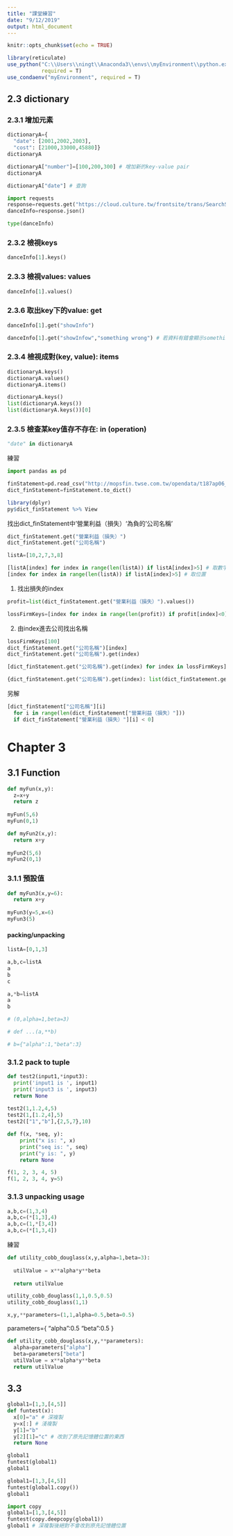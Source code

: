 ```yaml
---
title: "課堂練習"
date: "9/12/2019"
output: html_document
---
```


```r
knitr::opts_chunk$set(echo = TRUE)

library(reticulate)
use_python("C:\\Users\\ningt\\Anaconda3\\envs\\myEnvironment\\python.exe",
           required = T)
use_condaenv("myEnvironment", required = T)
```

## 2.3 dictionary
### 2.3.1 增加元素
```python
dictionaryA={
  "date": [2001,2002,2003],
  "cost": [21000,33000,45880]}
dictionaryA

dictionaryA["number"]=[100,200,300] # 增加新的key-value pair
dictionaryA
```

```python
dictionaryA["date"] # 查詢
```


```python
import requests
response=requests.get("https://cloud.culture.tw/frontsite/trans/SearchShowAction.do?method=doFindTypeJ&category=3")
danceInfo=response.json()
```

```python
type(danceInfo)
```

### 2.3.2 檢視keys
```python
danceInfo[1].keys()
```

### 2.3.3 檢視values: values
```python
danceInfo[1].values()
```

### 2.3.6 取出key下的value: get
```python
danceInfo[1].get("showInfo")

danceInfo[1].get("showInfow","something wrong") # 若資料有錯會顯示something wrong
```

### 2.3.4 檢視成對(key, value): items
```python
dictionaryA.keys()
dictionaryA.values()
dictionaryA.items()
```

```python
dictionaryA.keys()
list(dictionaryA.keys())
list(dictionaryA.keys())[0]
```

### 2.3.5 檢查某key值存不存在: in (operation)
```python
"date" in dictionaryA
```

練習
```python
import pandas as pd

finStatement=pd.read_csv("http://mopsfin.twse.com.tw/opendata/t187ap06_O_ci.csv")
dict_finStatement=finStatement.to_dict()
```

```r
library(dplyr)
py$dict_finStatement %>% View
```

找出dict_finStatement中’營業利益（損失）‘為負的’公司名稱’

```python
dict_finStatement.get("營業利益（損失）")
dict_finStatement.get("公司名稱")
```

```python
listA=[10,2,7,3,8]

[listA[index] for index in range(len(listA)) if listA[index]>5] # 取數字
[index for index in range(len(listA)) if listA[index]>5] # 取位置
```

1. 找出損失的index
```python
profit=list(dict_finStatement.get("營業利益（損失）").values())

lossFirmKeys=[index for index in range(len(profit)) if profit[index]<0]
```

2. 由index進去公司找出名稱
```python
lossFirmKeys[100]
dict_finStatement.get("公司名稱")[index]
dict_finStatement.get("公司名稱").get(index)

[dict_finStatement.get("公司名稱").get(index) for index in lossFirmKeys]
```

```python
{dict_finStatement.get("公司名稱").get(index): list(dict_finStatement.get("營業利益（損失）").values())[index] for index in lossFirmKeys}
```

另解
```python
[dict_finStatement["公司名稱"][i] 
  for i in range(len(dict_finStatement["營業利益（損失）"])) 
  if dict_finStatement["營業利益（損失）"][i] < 0]
```

# Chapter 3
## 3.1 Function
```python
def myFun(x,y):
  z=x+y
  return z
  
myFun(5,6)
myFun(0,1)

def myFun2(x,y):
  return x+y
  
myFun2(5,6)
myFun2(0,1)
```

### 3.1.1 預設值
```python
def myFun3(x,y=6):
  return x+y
  
myFun3(y=5,x=6)
myFun3(5)
```

#### packing/unpacking
```python
listA=[0,1,3]

a,b,c=listA
a
b
c

a,*b=listA
a
b
```

```python
# (0,alpha=1,beta=3)

# def ...(a,**b)

# b={"alpha":1,"beta":3}
```

### 3.1.2 pack to tuple
```python
def test2(input1,*input3):
  print('input1 is ', input1)
  print('input3 is ', input3)
  return None
 
test2(1,1.2,4,5)
test2(1,[1.2,4],5)
test2(["1","b"],{2,5,7},10)
```

```python
def f(x, *seq, y):
    print("x is: ", x)
    print("seq is: ", seq)
    print("y is: ", y)
    return None

f(1, 2, 3, 4, 5)
f(1, 2, 3, 4, y=5)
```

### 3.1.3 unpacking usage
```python
a,b,c=(1,3,4)
a,b,c=(*[1,3],4)
a,b,c=(1,*[3,4])
a,b,c=(*[1,3,4])
```

練習
```python
def utility_cobb_douglass(x,y,alpha=1,beta=3):
  
  utilValue = x**alpha*y**beta
  
  return utilValue

utility_cobb_douglass(1,1,0.5,0.5)
utility_cobb_douglass(1,1)
```

```python
x,y,**parameters=(1,1,alpha=0.5,beta=0.5)
```

parameters={
"alpha":0.5
"beta":0.5
}

```python
def utility_cobb_douglass(x,y,**parameters):
  alpha=parameters["alpha"]
  beta=parameters["beta"]
  utilValue = x**alpha*y**beta
  return utilValue
```

## 3.3
```python
global1=[1,3,[4,5]]
def funtest(x):
  x[0]="a" # 深複製
  y=x[:] # 淺複製
  y[1]="b"
  y[2][1]="c" # 改到了原先記憶體位置的東西
  return None

global1
funtest(global1)
global1
```

```python
global1=[1,3,[4,5]]
funtest(global1.copy())
global1

import copy 
global1=[1,3,[4,5]]
funtest(copy.deepcopy(global1))
global1 # 深複製後絕對不會改到原先記憶體位置
```

